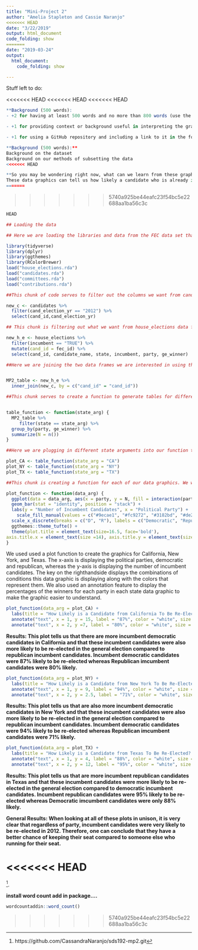 ```yaml
---
title: "Mini-Project 2"
author: "Amelia Stapleton and Cassie Naranjo"
<<<<<<< HEAD
date: "3/22/2019"
output: html_document
code_folding: show
=======
date: "2019-03-24"
output: 
  html_document:
    code_folding: show

---
```

Stuff left to do:

<<<<<<< HEAD
<<<<<<< HEAD
<<<<<<< HEAD
```r

**Background (500 words):
- +2 for having at least 500 words and no more than 800 words (use the word count add-in in the template)

- +1 for providing context or background useful in interpreting the graphic

- +1 for using a GitHub repository and including a link to it in the footnotes

**Background (500 words):**
Background on the dataset
Background on our methods of subsetting the data
<<<<<<< HEAD

**So you may be wondering right now, what can we learn from these graphics?**
These data graphics can tell us how likely a candidate who is already in office would be to win again in their respective state and whether or not that differs between democrats and republicians.
=======
```
>>>>>>> 5740a925be44eafc23f54bc5e22688aa1ba56c3c

```r
HEAD

## Loading the data

## Here we are loading the libraries and data from the FEC data set that we need to create our data graphic. We will use the tidyverse ggplot features, dplyr features to wrangle the data, ggthemes to make our graphic more aestheically pleasing, and RColorBrewer to load in specific colors into our graphic.

library(tidyverse)
library(dplyr)
library(ggthemes)
library(RColorBrewer)
load("house_elections.rda")
load("candidates.rda")
load("committees.rda")
load("contributions.rda")
```

```r
##This chunk of code serves to filter out the columns we want from candidates data set. We only want to look at the year 2012 so we are filtering out all the other years and we also need to select for the cand_id in order to create a common variable between this and another data set.

new_c <- candidates %>%
  filter(cand_election_yr == "2012") %>%
  select(cand_id,cand_election_yr)
```

```r
## This chunk is filtering out what we want from house_elections data frame. We are only interested in the incumbent = TRUE data, along with the candidate_name, states, party, and whetehr or not the candidate was re-elected. We also needed to mutate cand_id to equal fec_id to create a common variable in order to join the datasets.

new_h_e <- house_elections %>%
  filter(incumbent == "TRUE") %>%
  mutate(cand_id = fec_id) %>%
  select(cand_id, candidate_name, state, incumbent, party, ge_winner)
```

```r
##Here we are joining the two data frames we are interested in using the common variable of cand_id.


MP2_table <- new_h_e %>%
  inner_join(new_c, by = c("cand_id" = "cand_id"))
```

```r
##This chunk serves to create a function to generate tables for different states that will summarize the amount of candidates who were re-elected and who make up each party.


table_function <- function(state_arg) {
  MP2_table %>%
     filter(state == state_arg) %>%
  group_by(party, ge_winner) %>%
  summarize(N = n())
}
```

```r
##Here we are plugging in different state arguments into our function to generate plots for each state.

plot_CA <- table_function(state_arg = "CA")
plot_NY <- table_function(state_arg = "NY")
plot_TX <- table_function(state_arg = "TX")
```

```r
##This chunk is creating a function for each of our data graphics. We wanted to make a stacker bar graphic and have different colors represent democratic winners and losers as well as republican winners and losers.

plot_function <- function(data_arg) {
  ggplot(data = data_arg, aes(x = party, y = N, fill = interaction(party, ge_winner))) +
  geom_bar(stat = "identity", position = "stack") +
  labs(y = "Number of Incumbent Candidates", x = "Political Party") +
    scale_fill_manual(values = c("#9ecae1", "#fc9272", "#3182bd", "#de2d26"), name = "Condition", labels = c("Democratic Nonwinner", "Republican Nonwinner", "Democratic Winner", "Republican Winner"))+
  scale_x_discrete(breaks = c("D", "R"), labels = c("Democratic", "Republican")) +
  ggthemes::theme_tufte() +
  theme(plot.title = element_text(size=16.5, face='bold'),
axis.title.x = element_text(size =14), axis.title.y = element_text(size = 14), axis.ticks.length = (unit(.20, "cm")))
}

```

We used used a plot function to create the graphics for California, New York, and Texas. The x-axis is displaying the political parties, democratic and republican, whereas the y-axis is displaying the number of incumbent candidates. The key on the righthandside displays the combinations of conditions this data graphic is displaying along with the colors that represent them. We also used an annotation feature to display the percentages of the winners for each party in each state data graphic to make the graphic easier to understand.
```r
plot_function(data_arg = plot_CA) +
  labs(title = "How Likely is a Candidate from California To Be Re-Elected? (2012)") +
  annotate("text", x = 1, y = 15, label = "87%", color = "white", size = 8, fontface = 'bold') +
  annotate("text", x = 2, y =7, label = "80%", color = "white", size = 8, fontface = 'bold')
```
**Results: This plot tells us that there are more incumbent democratic candidates in California and that these incumbent candidates were also more likely to be re-elected in the general election compared to republican incumbent candidates. Incumbent democratic candidates were 87% likely to be re-elected whereas Republican imcumbent candidates were 80% likely.**

```r
plot_function(data_arg = plot_NY) +
  labs(title = "How Likely is a Candidate from New York To Be Re-Elected? (2012)") +
  annotate("text", x = 1, y = 9, label = "94%", color = "white", size = 8, fontface = 'bold') +
  annotate("text", x = 2, y = 2.5, label = "71%", color = "white", size = 8, fontface = 'bold')
```
**Results: This plot tells us that are also more incumbent democratic candidates in New York and that these incumbent candidates were also more likely to be re-elected in the general election compared to republican incumbent candidates. Incumbent democratic candidates were 94% likely to be re-elected whereas Republican imcumbent candidates were 71% likely.**

```r
plot_function(data_arg = plot_TX) +
  labs(title = "How Likely is a Candidate from Texas To Be Re-Elected? (2012)") +
  annotate("text", x = 1, y = 4, label = "88%", color = "white", size = 8, fontface = 'bold') +
  annotate("text", x = 2, y = 12, label = "95%", color = "white", size = 8, fontface = 'bold')
```
**Results: This plot tells us that are more incumbent republican candidates in Texas and that these incumbent candidates were more likely to be re-elected in the general election compared to democratic incumbent candidates. Incumbent republican candidates were 95% likely to be re-elected whereas Democratic imcumbent candidates were only 88% likely.**

**General Results: When looking at all of these plots in unison, it is very clear that regardless of party, incumbent candidates were very likely to be re-elected in 2012. Therefore, one can conclude that they have a better chance of keeping their seat compared to someone else who running for their seat.**

<<<<<<< HEAD
=======
^[https://github.com/CassandraNaranjo/sds192-mp2.git].

**install word count add in package....**
```r
wordcountaddin::word_count()
```

>>>>>>> 5740a925be44eafc23f54bc5e22688aa1ba56c3c
